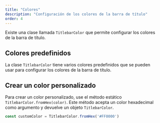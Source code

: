```yaml
---
title: "Colores"
description: "Configuración de los colores de la barra de título"
order: 4
---
```



Existe una clase llamada `TitlebarColor` que permite configurar los colores de la barra de título.

## Colores predefinidos

La clase `TitlebarColor` tiene varios colores predefinidos que se pueden usar para configurar los colores de la barra de título.

<Color name="TitlebarColor.BLACK" hex="000000" />
<Color name="TitlebarColor.BLUE" hex="0000FF" />
<Color name="TitlebarColor.CYAN" hex="00FFFF" />
<Color name="TitlebarColor.GREEN" hex="00FF00" />
<Color name="TitlebarColor.LIGHTGREY" hex="D3D3D3" />
<Color name="TitlebarColor.RED" hex="FF0000" />
<Color name="TitlebarColor.WHITE" hex="FFFFFF" />
<Color name="TitlebarColor.TRANSPARENT" hex="transparent" />

## Crear un color personalizado

Para crear un color personalizado, use el método estático `TitlebarColor.fromHex(color)`. Este método acepta un color hexadecimal como argumento y devuelve un objeto `TitlebarColor`.

```js
const customColor = TitlebarColor.fromHex('#FF0000')
```